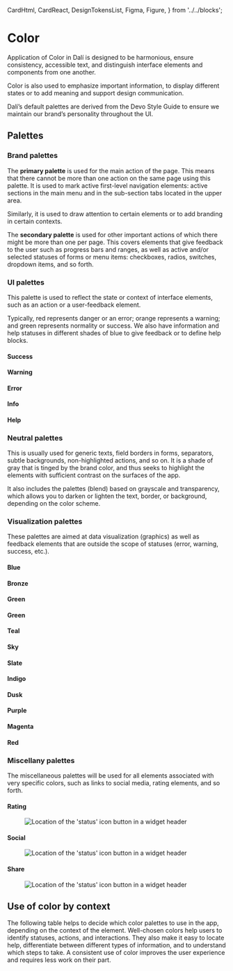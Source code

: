 


  CardHtml,
  CardReact,
  DesignTokensList,
  Figma,
  Figure,
} from '../../blocks';

<Meta title="Foundations/Color" />

# Color

Application of Color in Dalí is designed to be harmonious, ensure consistency, accessible text, and distinguish interface elements and components from one another.

Color is also used to emphasize important information, to display different states or to add meaning and support design communication. 

Dalí’s default palettes are derived from the Devo Style Guide to ensure we maintain our brand’s personality throughout the UI.

## Palettes

### Brand palettes

The **primary palette** is used for the main action of the page. This means that there cannot be more than one action on the same page using this palette. It is used to mark active first-level navigation elements: active sections in the main menu and in the sub-section tabs located in the upper area. 

Similarly, it is used to draw attention to certain elements or to add branding in certain contexts.

<Figure spaceToTop>
  <Figma aspectRatio='1x1' url="https://www.figma.com/file/4f9wa0fKYIwMue6yo6nrJL/Genesys-Design-System---Web-Previews?type=design&node-id=7274%3A6641&mode=design&t=O0arjG0dxvDqArcm-1" />
</Figure>

The **secondary palette** is used for other important actions of which there might be more than one per page. This covers elements that give feedback to the user such as progress bars and ranges, as well as active and/or selected statuses of forms or menu items: checkboxes, radios, switches, dropdown items, and so forth.

<Figure spaceToTop>
  <Figma aspectRatio='1x1' url="https://www.figma.com/file/4f9wa0fKYIwMue6yo6nrJL/Genesys-Design-System---Web-Previews?type=design&node-id=7274%3A7741&mode=design&t=O0arjG0dxvDqArcm-1" />
</Figure>

### UI palettes

This palette is used to reflect the state or context of interface elements, such as an action or a user-feedback element.

Typically, red represents danger or an error; orange represents a warning; and green represents normality or success. We also have information and help statuses in different shades of blue to give feedback or to define help blocks.

#### Success

<Figure spaceToTop>
  <Figma aspectRatio='1x1' url="https://www.figma.com/file/4f9wa0fKYIwMue6yo6nrJL/Genesys-Design-System---Web-Previews?type=design&node-id=7274%3A9518&mode=design&t=O0arjG0dxvDqArcm-1" />
</Figure>

#### Warning

<Figure spaceToTop>
  <Figma aspectRatio='1x1' url="https://www.figma.com/file/4f9wa0fKYIwMue6yo6nrJL/Genesys-Design-System---Web-Previews?type=design&node-id=7274%3A11039&mode=design&t=O0arjG0dxvDqArcm-1" />
</Figure>

#### Error

<Figure spaceToTop>
  <Figma aspectRatio='1x1' url="https://www.figma.com/file/4f9wa0fKYIwMue6yo6nrJL/Genesys-Design-System---Web-Previews?type=design&node-id=7274%3A14228&mode=design&t=O0arjG0dxvDqArcm-1" />
</Figure>

#### Info

<Figure spaceToTop>
  <Figma aspectRatio='1x1' url="https://www.figma.com/file/4f9wa0fKYIwMue6yo6nrJL/Genesys-Design-System---Web-Previews?type=design&node-id=7274%3A14244&mode=design&t=O0arjG0dxvDqArcm-1" />
</Figure>

#### Help

<Figure spaceToTop>
  <Figma aspectRatio='1x1' url="https://www.figma.com/file/4f9wa0fKYIwMue6yo6nrJL/Genesys-Design-System---Web-Previews?type=design&node-id=7274%3A17159&mode=design&t=O0arjG0dxvDqArcm-1" />
</Figure>

### Neutral palettes

This is usually used for generic texts, field borders in forms, separators, subtle backgrounds, non-highlighted actions, and so on. It is a shade of gray that is tinged by the brand color, and thus seeks to highlight the elements with sufficient contrast on the surfaces of the app.

It also includes the palettes (blend) based on grayscale and transparency, which allows you to darken or lighten the text, border, or background, depending on the color scheme.

<Figure spaceToTop>
  <Figma aspectRatio='1x1' url="https://www.figma.com/file/4f9wa0fKYIwMue6yo6nrJL/Genesys-Design-System---Web-Previews?type=design&node-id=7274%3A13651&mode=design&t=RE4bbatEUXom8VAu-1" />
</Figure>

### Visualization palettes

These palettes are aimed at data visualization (graphics) as well as feedback elements that are outside the scope of statuses (error, warning, success, etc.).

#### Blue

<Figure spaceToTop>
  <Figma aspectRatio='16x9' url="https://www.figma.com/file/4f9wa0fKYIwMue6yo6nrJL/Genesys-Design-System---Web-Previews?type=design&node-id=7274%3A19773&mode=design&t=O0arjG0dxvDqArcm-1" />
</Figure>

#### Bronze

<Figure spaceToTop>
  <Figma aspectRatio='16x9' url="https://www.figma.com/file/4f9wa0fKYIwMue6yo6nrJL/Genesys-Design-System---Web-Previews?type=design&node-id=7274%3A21699&mode=design&t=O0arjG0dxvDqArcm-1" />
</Figure>

#### Green

<Figure spaceToTop>
  <Figma aspectRatio='16x9' url="https://www.figma.com/file/4f9wa0fKYIwMue6yo6nrJL/Genesys-Design-System---Web-Previews?type=design&node-id=7274%3A22750&mode=design&t=O0arjG0dxvDqArcm-1" />
</Figure>

#### Green

<Figure spaceToTop>
  <Figma aspectRatio='16x9' url="https://www.figma.com/file/4f9wa0fKYIwMue6yo6nrJL/Genesys-Design-System---Web-Previews?type=design&node-id=7274%3A22750&mode=design&t=O0arjG0dxvDqArcm-1" />
</Figure>

#### Teal

<Figure spaceToTop>
  <Figma aspectRatio='16x9' url="https://www.figma.com/file/4f9wa0fKYIwMue6yo6nrJL/Genesys-Design-System---Web-Previews?type=design&node-id=7274%3A23801&mode=design&t=O0arjG0dxvDqArcm-1" />
</Figure>

#### Sky

<Figure spaceToTop>
  <Figma aspectRatio='16x9' url="https://www.figma.com/file/4f9wa0fKYIwMue6yo6nrJL/Genesys-Design-System---Web-Previews?type=design&node-id=7274%3A24848&mode=design&t=O0arjG0dxvDqArcm-1" />
</Figure>

#### Slate

<Figure spaceToTop>
  <Figma aspectRatio='16x9' url="https://www.figma.com/file/4f9wa0fKYIwMue6yo6nrJL/Genesys-Design-System---Web-Previews?type=design&node-id=7274%3A24862&mode=design&t=O0arjG0dxvDqArcm-1" />
</Figure>

#### Indigo

<Figure spaceToTop>
  <Figma aspectRatio='16x9' url="https://www.figma.com/file/4f9wa0fKYIwMue6yo6nrJL/Genesys-Design-System---Web-Previews?type=design&node-id=7274%3A24876&mode=design&t=O0arjG0dxvDqArcm-1" />
</Figure>

#### Dusk

<Figure spaceToTop>
  <Figma aspectRatio='16x9' url="https://www.figma.com/file/4f9wa0fKYIwMue6yo6nrJL/Genesys-Design-System---Web-Previews?type=design&node-id=7274%3A24890&mode=design&t=O0arjG0dxvDqArcm-1" />
</Figure>

#### Purple

<Figure spaceToTop>
  <Figma aspectRatio='16x9' url="https://www.figma.com/file/4f9wa0fKYIwMue6yo6nrJL/Genesys-Design-System---Web-Previews?type=design&node-id=7274%3A29559&mode=design&t=O0arjG0dxvDqArcm-1" />
</Figure>

#### Magenta

<Figure spaceToTop>
  <Figma aspectRatio='16x9' url="https://www.figma.com/file/4f9wa0fKYIwMue6yo6nrJL/Genesys-Design-System---Web-Previews?type=design&node-id=7274%3A29573&mode=design&t=O0arjG0dxvDqArcm-1" />
</Figure>

#### Red

<Figure spaceToTop>
  <Figma aspectRatio='16x9' url="https://www.figma.com/file/4f9wa0fKYIwMue6yo6nrJL/Genesys-Design-System---Web-Previews?type=design&node-id=7274%3A29587&mode=design&t=O0arjG0dxvDqArcm-1" />
</Figure>

### Miscellany palettes

The miscellaneous palettes will be used for all elements associated with very specific colors, such as links to social media, rating elements, and so forth.

#### Rating

<Figure>
  <img
    alt="Location of the 'status' icon button in a widget header"
    src="https://img.freepik.com/free-photo/beautiful-aerial-shot-fronalpstock-mountains-switzerland-beautiful-pink-blue-sky_181624-9315.jpg?w=1380&t=st=1708008661~exp=1708009261~hmac=6709e70324b4ff7d38e25167f9f2887be86ce35b5adbf29040bdfa3e27eba099"
  />
</Figure>

#### Social

<Figure>
  <img
    alt="Location of the 'status' icon button in a widget header"
    src="img/Social-2.png"
  />
</Figure>

#### Share

<Figure>
  <img
    alt="Location of the 'status' icon button in a widget header"
    src="img/effect.jpg"
  />
</Figure>


## Use of color by context

The following table helps to decide which color palettes to use in the app, depending on the context of the element. Well-chosen colors help users to identify statuses, actions, and interactions. They also make it easy to locate help, differentiate between different types of information, and to understand which steps to take. A consistent use of color improves the user experience and requires less work on their part.

<Figure spaceToTop>
  <Figma aspectRatio='6x5' url="https://www.figma.com/file/4f9wa0fKYIwMue6yo6nrJL/Genesys-Design-System---Web-Previews?type=design&node-id=6980%3A6270&mode=design&t=RE4bbatEUXom8VAu-1" />
</Figure>